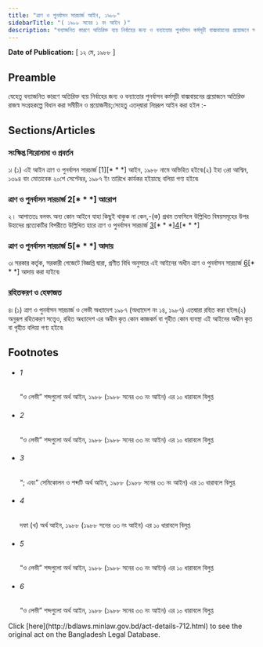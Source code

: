 ```yaml
---
title: "ত্রাণ ও পুনর্বাসন সারচার্জ আইন, ১৯৮৮"
sidebarTitle: "( ১৯৮৮ সনের ১ নং আইন )"
description: "বন্যাজনিত কারণে অতিরিক্ত ব্যয় নির্বাহের জন্য ও বন্যাত্তোর পুনর্বাসন কর্মসূচী বাস্ত্মবায়নের প্রয়োজনে অতিরিক্ত রাজস্ব সংগ্রহকল্পে প্রণীত আইন৷"
---
```


**Date of Publication:** [ ১২ মে, ১৯৮৮ ]

## Preamble

যেহেতু বন্যাজনিত কারণে অতিরিক্ত ব্যয় নির্বাহের জন্য ও বন্যাত্তোর পুনর্বাসন কর্মসূচী বাস্ত্মবায়নের প্রয়োজনে অতিরিক্ত রাজস্ব সংগ্রহকল্পে বিধান করা সমীচীন ও প্রয়োজনীয়;সেহেতু এতদ্‌দ্বারা নিম্নরূপ আইন করা হইল :-

## Sections/Articles

### সংক্ষিপ্ত শিরোনামা ও প্রবর্তন

১৷ (১) এই আইন ত্রাণ ও পুনর্বাসন সারচার্জ [1][\* \* \*] আইন, ১৯৮৮ নামে অভিহিত হইবে৷(২) ইহা ৩রা আশ্বিন, ১৩৯৪ বাং মোতাবেক ২০শে সেপ্টেম্বর, ১৯৮৭ ইং তারিখে কার্যকর হইয়াছে বলিয়া গণ্য হইবে৷

### ত্রাণ ও পুনর্বাসন সারচার্জ 2[* * *] আরোপ

২। আপাততঃ বলবৎ ‍‍অন্য কোন আইনে যাহা কিছুই থাকুক না কেন,-(ক) প্রথম তফসিলে উল্লিখিত বিষয়সমূহের উপর উহাদের প্রত্যেকটির বিপরীতে উল্লিখিত হারে ত্রাণ ও পুনর্বাসন সারচার্জ [3](1)[\* \* \*][4](2)[\* \* \*]

### ত্রাণ ও পুনর্বাসন সারচার্জ 5[* * *] আদায়

৩৷ সরকার কর্তৃক, সরকারী গেজেটে বিজ্ঞপ্তি দ্বারা, প্রণীত বিধি অনুসারে এই আইনের অধীন ত্রাণ ও পুনর্বাসন সারচার্জ [6](1)[\* \* \*] আদায় করা যাইবে৷

### রহিতকরণ ও হেফাজত

৪৷ (১) ত্রাণ ও পুনর্বাসন সারচার্জ ও লেভী অধ্যাদেশ ১৯৮৭ (অধ্যাদেশ নং ১৪, ১৯৮৭) এতদ্বারা রহিত করা হইল৷(২) অনুরূপ রহিতকরণ সত্ত্বেও, রহিত অধ্যাদেশ এর অধীন কৃত কোন কাজকর্ম বা গৃহীত কোন ব্যবস্থা এই আইনের অধীন কৃত বা গৃহীত বলিয়া গণ্য হইবে৷

## Footnotes

- ###### 1

  “ও লেভী” শব্দগুলো অর্থ আইন, ১৯৮৮ (১৯৮৮ সনের ৩৩ নং আইন) এর ১০ ধারাবলে বিলুপ্ত

- ###### 2

  “ও লেভী” শব্দগুলো অর্থ আইন, ১৯৮৮ (১৯৮৮ সনের ৩৩ নং আইন) এর ১০ ধারাবলে বিলুপ্ত

- ###### 3

  “; এবং” সেমিকোলন ও শব্দটি অর্থ আইন, ১৯৮৮ (১৯৮৮ সনের ৩৩ নং আইন) এর ১০ ধারাবলে বিলুপ্ত

- ###### 4

  দফা (খ) অর্থ আইন, ১৯৮৮ (১৯৮৮ সনের ৩৩ নং আইন) এর ১০ ধারাবলে বিলুপ্ত

- ###### 5

  “ও লেভী” শব্দগুলো অর্থ আইন, ১৯৮৮ (১৯৮৮ সনের ৩৩ নং আইন) এর ১০ ধারাবলে বিলুপ্ত

- ###### 6

  “ও লেভী” শব্দগুলো অর্থ আইন, ১৯৮৮ (১৯৮৮ সনের ৩৩ নং আইন) এর ১০ ধারাবলে বিলুপ্ত

<Note>
  Click [here](http://bdlaws.minlaw.gov.bd/act-details-712.html) to see the original act on the Bangladesh Legal Database.
</Note>

